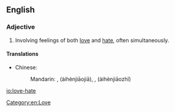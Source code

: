 ==English==
{{wikipedia|love-hate relationship}}

===Adjective===
{{en-adj|-}}

# {{context|of a relationship}} Involving feelings of both [[love]] and [[hate]], often simultaneously.

====Translations====
{{trans-top}}
* Chinese:
*: Mandarin: {{Hani|[[愛]][[恨]][[交加]]}}, {{Hani|[[爱]][[恨]][[交加]]}} (àihènjiāojiā), {{Hani|[[愛]][[恨]][[交織]]}}, {{Hani|[[爱]][[恨]][[交织]]}} (àihènjiāozhī)
{{trans-mid}}
{{trans-bottom}}

[[Category:en:Love]] 

[[io:love-hate]]